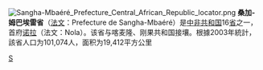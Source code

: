 {{Unreferenced|time=2022-02-17T02:25:45+00:00}}
[[File:Sangha-Mbaéré_Prefecture_Central_African_Republic_locator.png|thumb]]
'''桑加-姆巴埃雷省'''（[[法文|法文]]：Prefecture de Sangha-Mbaéré）是[[中非共和国|中非共和国]]16[[省|省]]之一，首府[[诺拉|诺拉]]（法文：Nola）。该省与喀麦隆、刚果共和国接壤。根據2003年統計，該省人口为101,074人，面积为19,412平方公里

{{CentralAfricanRepublic-geo-stub}}
{{中非共和国行政区划}}

[[Category:中非共和国行政区划|S]]